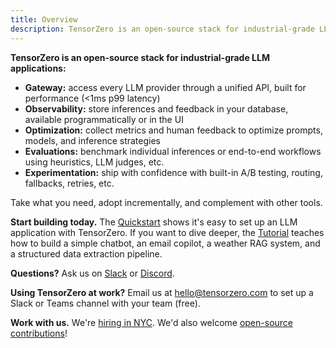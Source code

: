 ```yaml
---
title: Overview
description: TensorZero is an open-source stack for industrial-grade LLM applications that unifies an LLM gateway, observability, optimization, evaluation, and experimentation.
---
```


**TensorZero is an open-source stack for industrial-grade LLM applications:**

- **Gateway:** access every LLM provider through a unified API, built for performance (&lt;1ms p99 latency)
- **Observability:** store inferences and feedback in your database, available programmatically or in the UI
- **Optimization:** collect metrics and human feedback to optimize prompts, models, and inference strategies
- **Evaluations:** benchmark individual inferences or end-to-end workflows using heuristics, LLM judges, etc.
- **Experimentation:** ship with confidence with built-in A/B testing, routing, fallbacks, retries, etc.

Take what you need, adopt incrementally, and complement with other tools.

<Tip>

**Start building today.**
The [Quickstart](/quickstart/) shows it's easy to set up an LLM application with TensorZero.
If you want to dive deeper, the [Tutorial](/gateway/tutorial/) teaches how to build a simple chatbot, an email copilot, a weather RAG system, and a structured data extraction pipeline.

**Questions?**
Ask us on [Slack](https://www.tensorzero.com/slack) or [Discord](https://www.tensorzero.com/discord).

**Using TensorZero at work?**
Email us at [hello@tensorzero.com](mailto:hello@tensorzero.com) to set up a Slack or Teams channel with your team (free).

**Work with us.**
We're [hiring in NYC](/jobs/).
We'd also welcome [open-source contributions](https://github.com/tensorzero/tensorzero/blob/main/CONTRIBUTING.md)!

</Tip>
